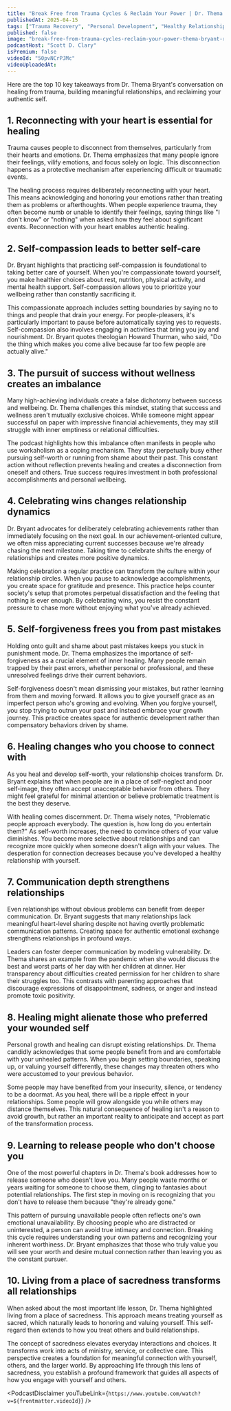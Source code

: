 ```yaml
---
title: "Break Free from Trauma Cycles & Reclaim Your Power | Dr. Thema Bryant - Renowned Psychologist"
publishedAt: 2025-04-15
tags: ["Trauma Recovery", "Personal Development", "Healthy Relationships"]
published: false
image: "break-free-from-trauma-cycles-reclaim-your-power-thema-bryant-renowned-psychologist.jpg"
podcastHost: "Scott D. Clary"
isPremium: false
videoId: "50pvNCrPJMc"
videoUploadedAt: 
---
```



<PodcastSummaryPageLayout frontmatter={frontmatter}>

Here are the top 10 key takeaways from Dr. Thema Bryant's conversation on healing from trauma, building meaningful relationships, and reclaiming your authentic self.

## 1. Reconnecting with your heart is essential for healing
Trauma causes people to disconnect from themselves, particularly from their hearts and emotions. Dr. Thema emphasizes that many people ignore their feelings, vilify emotions, and focus solely on logic. This disconnection happens as a protective mechanism after experiencing difficult or traumatic events.

The healing process requires deliberately reconnecting with your heart. This means acknowledging and honoring your emotions rather than treating them as problems or afterthoughts. When people experience trauma, they often become numb or unable to identify their feelings, saying things like "I don't know" or "nothing" when asked how they feel about significant events. Reconnection with your heart enables authentic healing.

## 2. Self-compassion leads to better self-care
Dr. Bryant highlights that practicing self-compassion is foundational to taking better care of yourself. When you're compassionate toward yourself, you make healthier choices about rest, nutrition, physical activity, and mental health support. Self-compassion allows you to prioritize your wellbeing rather than constantly sacrificing it.

This compassionate approach includes setting boundaries by saying no to things and people that drain your energy. For people-pleasers, it's particularly important to pause before automatically saying yes to requests. Self-compassion also involves engaging in activities that bring you joy and nourishment. Dr. Bryant quotes theologian Howard Thurman, who said, "Do the thing which makes you come alive because far too few people are actually alive."

## 3. The pursuit of success without wellness creates an imbalance
Many high-achieving individuals create a false dichotomy between success and wellbeing. Dr. Thema challenges this mindset, stating that success and wellness aren't mutually exclusive choices. While someone might appear successful on paper with impressive financial achievements, they may still struggle with inner emptiness or relational difficulties.

The podcast highlights how this imbalance often manifests in people who use workaholism as a coping mechanism. They stay perpetually busy either pursuing self-worth or running from shame about their past. This constant action without reflection prevents healing and creates a disconnection from oneself and others. True success requires investment in both professional accomplishments and personal wellbeing.

## 4. Celebrating wins changes relationship dynamics
Dr. Bryant advocates for deliberately celebrating achievements rather than immediately focusing on the next goal. In our achievement-oriented culture, we often miss appreciating current successes because we're already chasing the next milestone. Taking time to celebrate shifts the energy of relationships and creates more positive dynamics.

Making celebration a regular practice can transform the culture within your relationship circles. When you pause to acknowledge accomplishments, you create space for gratitude and presence. This practice helps counter society's setup that promotes perpetual dissatisfaction and the feeling that nothing is ever enough. By celebrating wins, you resist the constant pressure to chase more without enjoying what you've already achieved.

## 5. Self-forgiveness frees you from past mistakes
Holding onto guilt and shame about past mistakes keeps you stuck in punishment mode. Dr. Thema emphasizes the importance of self-forgiveness as a crucial element of inner healing. Many people remain trapped by their past errors, whether personal or professional, and these unresolved feelings drive their current behaviors.

Self-forgiveness doesn't mean dismissing your mistakes, but rather learning from them and moving forward. It allows you to give yourself grace as an imperfect person who's growing and evolving. When you forgive yourself, you stop trying to outrun your past and instead embrace your growth journey. This practice creates space for authentic development rather than compensatory behaviors driven by shame.

## 6. Healing changes who you choose to connect with
As you heal and develop self-worth, your relationship choices transform. Dr. Bryant explains that when people are in a place of self-neglect and poor self-image, they often accept unacceptable behavior from others. They might feel grateful for minimal attention or believe problematic treatment is the best they deserve.

With healing comes discernment. Dr. Thema wisely notes, "Problematic people approach everybody. The question is, how long do you entertain them?" As self-worth increases, the need to convince others of your value diminishes. You become more selective about relationships and can recognize more quickly when someone doesn't align with your values. The desperation for connection decreases because you've developed a healthy relationship with yourself.

## 7. Communication depth strengthens relationships
Even relationships without obvious problems can benefit from deeper communication. Dr. Bryant suggests that many relationships lack meaningful heart-level sharing despite not having overtly problematic communication patterns. Creating space for authentic emotional exchange strengthens relationships in profound ways.

Leaders can foster deeper communication by modeling vulnerability. Dr. Thema shares an example from the pandemic when she would discuss the best and worst parts of her day with her children at dinner. Her transparency about difficulties created permission for her children to share their struggles too. This contrasts with parenting approaches that discourage expressions of disappointment, sadness, or anger and instead promote toxic positivity.

## 8. Healing might alienate those who preferred your wounded self
Personal growth and healing can disrupt existing relationships. Dr. Thema candidly acknowledges that some people benefit from and are comfortable with your unhealed patterns. When you begin setting boundaries, speaking up, or valuing yourself differently, these changes may threaten others who were accustomed to your previous behavior.

Some people may have benefited from your insecurity, silence, or tendency to be a doormat. As you heal, there will be a ripple effect in your relationships. Some people will grow alongside you while others may distance themselves. This natural consequence of healing isn't a reason to avoid growth, but rather an important reality to anticipate and accept as part of the transformation process.

## 9. Learning to release people who don't choose you
One of the most powerful chapters in Dr. Thema's book addresses how to release someone who doesn't love you. Many people waste months or years waiting for someone to choose them, clinging to fantasies about potential relationships. The first step in moving on is recognizing that you don't have to release them because "they're already gone."

This pattern of pursuing unavailable people often reflects one's own emotional unavailability. By choosing people who are distracted or uninterested, a person can avoid true intimacy and connection. Breaking this cycle requires understanding your own patterns and recognizing your inherent worthiness. Dr. Bryant emphasizes that those who truly value you will see your worth and desire mutual connection rather than leaving you as the constant pursuer.

## 10. Living from a place of sacredness transforms all relationships
When asked about the most important life lesson, Dr. Thema highlighted living from a place of sacredness. This approach means treating yourself as sacred, which naturally leads to honoring and valuing yourself. This self-regard then extends to how you treat others and build relationships.

The concept of sacredness elevates everyday interactions and choices. It transforms work into acts of ministry, service, or collective care. This perspective creates a foundation for meaningful connection with yourself, others, and the larger world. By approaching life through this lens of sacredness, you establish a profound framework that guides all aspects of how you engage with yourself and others.

<PodcastDisclaimer youTubeLink={`https://www.youtube.com/watch?v=${frontmatter.videoId}`} />

</PodcastSummaryPageLayout>
